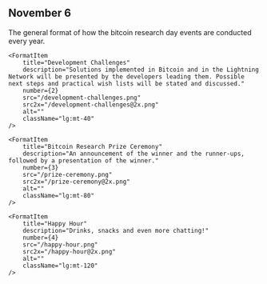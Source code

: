 
## November 6

The general format of how the bitcoin research day events are conducted every year.

<div className="flex flex-col grid grid-cols-1 items-center sm:grid-cols-2 lg:grid-cols-4 items-start">
    <FormatItem
        title="Research Talks"
        description="Leading researchers will present contemporary theoretical work. Followed by discussion and open problems."
        number={1}
        src="/research-talks.png"
        src2x="/research-talks@2x.png"
        alt=""
        className=""
    />

    <FormatItem
        title="Development Challenges"
        description="Solutions implemented in Bitcoin and in the Lightning Network will be presented by the developers leading them. Possible next steps and practical wish lists will be stated and discussed."
        number={2}
        src="/development-challenges.png"
        src2x="/development-challenges@2x.png"
        alt=""
        className="lg:mt-40"
    />

    <FormatItem
        title="Bitcoin Research Prize Ceremony"
        description="An announcement of the winner and the runner-ups, followed by a presentation of the winner."
        number={3}
        src="/prize-ceremony.png"
        src2x="/prize-ceremony@2x.png"
        alt=""
        className="lg:mt-80"
    />

    <FormatItem
        title="Happy Hour"
        description="Drinks, snacks and even more chatting!"
        number={4}
        src="/happy-hour.png"
        src2x="/happy-hour@2x.png"
        alt=""
        className="lg:mt-120"
    />
</div>